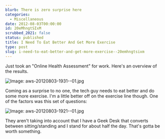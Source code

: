 ```yaml
---
blurb: There is zero surprise here
categories:
  - Miscellaneous
date: 2012-08-03T00:00:00
id: 20eMhngtSIxM
scrubbed_2021: false
status: published
title: I Need To Eat Better And Get More Exercise
type: post
slug: i-need-to-eat-better-and-get-more-exercise--20emhngtsixm
---
```


Just took an "Online Health Assessment" for work. Here's an overview of the results. 

![Image: aws-20120803-1931--01.jpg](/aws-20120803-1931--01.jpg)

Coming as a surprise to no one, the tech guy needs to eat better and do some more exercise. I'm a little better off on the exercise line though. One of the factors was this set of questions:

![Image: aws-20120803-1921--01.jpg](/aws-20120803-1921--01.jpg)

They aren't taking into account that I have a Geek Desk that converts between sitting/standing and I stand for about half the day. That's gotta be worth something.